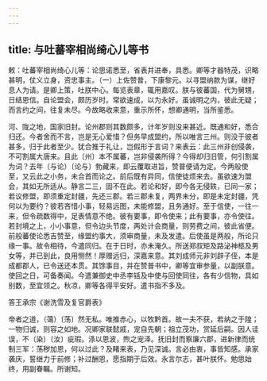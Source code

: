 ```yaml
---
---
---
```

title: 与吐蕃宰相尚绮心儿等书
---



敕：吐蕃宰相尚绮心儿等：论思诺悉至，省表并进奉，具悉。卿等才器特茂，识略甚明，仗义立身，资忠事主。（一）上佐赞普，下康黎元。以寻盟纳款为谋，继好息人为请。是卿上策，吐朕中心。每览表章，辄用嘉叹。朕与彼蕃国，代为舅甥，日结恩信。自论盟会，颇历岁时。常欲速成，以为永好。虽诚明之内，彼此无疑；而言约之间，往复未尽。今故略收来意，重示所怀，想卿通明，当所鉴悉。

河、陇之地，国家旧封。论州郡则其数颇多，计年岁则没来甚近。既通和好，悉合归还。今者舍而不言，岂是无心爱惜？但务早成盟约，所以唯言三州。则没于彼者甚多，归于此者至少。犹合推于礼让，岂假形于言词？来表云：此三州非创侵袭，不可割属大唐来。且此〔州〕本不属蕃，岂非侵袭所得？今得却归旧管，何引割属为词？去年（与论）〔论与〕勃藏来，即云覆取进旨，赞普便请为定。今两般使至，又云此之小务，未合首而论之。前后既有异同，信使徒烦来去。虽欲速为盟会，其如无所适从。静言二三，固不在此。若论和好，即今各无侵轶，已同一家；若议修盟，即须重定封疆，先还三郡。若三郡未复，两界未分，即是未定封疆，凭何以为要约？彼若吝惜小事，轻易远图，未能修盟，且务通好。至于信使，一往一来，但令疏数得中，足表情意不绝。彼有要事，即令使来；此有要事，亦令使往。若封境之上，小小事意，但令边头节度，两处计会商量，则劳费之间，彼此省便。前般蕃使论悉吉赞至，缘盟约事大，须审商量，未及发遣。后使虽是两般，所论只缘一事。故令相待，今遣同归。在于日时，亦未淹久。所送郑叔矩及路泌神柩及男女等，并已到此，良用恻然！厚赠远归，深嘉来意。其刘成师元非刘辟子侄，本是成都郡人，已令送还本贯。其馀事目，并在赞普书中，卿等宜审参量，以副朕意。使回之日，可备奏闻。今遣兼御史中丞李铦及中使与回使同往，各有少信物，具如别数，至宜领之。秋凉，卿等各得平安好。遣书指不多及。

答王承宗《谢洗雪及复官爵表》

帝者之道，（蔼）〔荡〕然无私。唯推赤心，以牧黔首。故一夫不获，若纳之于隍；一物归诚，则容之如地。况卿家联懿戚，宠自先朝；祖立茂功，赏延后嗣。因人诖误，不（染）〔汝〕疵瑕。涤以恩波，煦之宠泽。抚旧封而察廉六郡，进新律而统制三军：荡秽加恩，何以过此？及睹来表，乃见深诚。言必由衷，事皆知感。承家袭庆，誓继力于前修；补过酬恩，愿指期于后效。永言尔志，甚叶朕怀。勉思始终，用副眷瞩。所谢知。